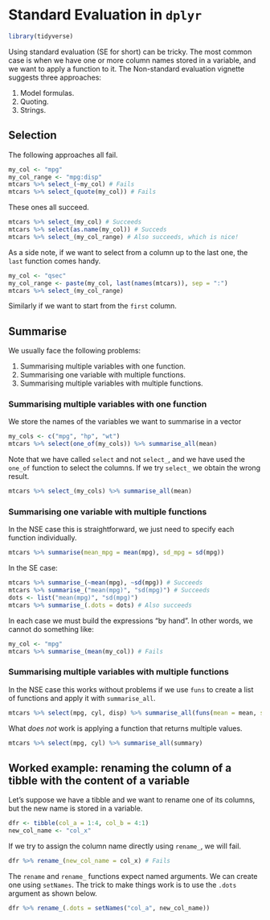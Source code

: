 # Standard Evaluation in `dplyr`

```r
library(tidyverse)
```

Using standard evaluation (SE for short) can be tricky. The most common case is when we have one or more column names stored in a variable, and we want to apply a function to it. The Non-standard evaluation vignette suggests three approaches:

1. Model formulas.
2. Quoting.
3. Strings.

## Selection

The following approaches all fail.

```r
my_col <- "mpg"
my_col_range <- "mpg:disp"
mtcars %>% select_(~my_col) # Fails
mtcars %>% select_(quote(my_col)) # Fails
```

These ones all succeed.

```r
mtcars %>% select_(my_col) # Succeeds
mtcars %>% select(as.name(my_col)) # Succeds
mtcars %>% select_(my_col_range) # Also succeeds, which is nice!
```

As a side note, if we want to select from a column up to the last one, the `last` function comes handy.

```r
my_col <- "qsec"
my_col_range <- paste(my_col, last(names(mtcars)), sep = ":")
mtcars %>% select_(my_col_range)
```

Similarly if we want to start from the `first` column.

## Summarise

We usually face the following problems:

1. Summarising multiple variables with one function.
2. Summarising one variable with multiple functions.
3. Summarising multiple variables with multiple functions.

### Summarising multiple variables with one function

We store the names of the variables we want to summarise in a vector

```r
my_cols <- c("mpg", "hp", "wt")
mtcars %>% select(one_of(my_cols)) %>% summarise_all(mean)
```

Note that we have called `select` and not `select_`, and we have used the `one_of` function to select the columns. If we try `select_` we obtain the wrong result.

```r
mtcars %>% select_(my_cols) %>% summarise_all(mean)
```

### Summarising one variable with multiple functions

In the NSE case this is straightforward, we just need to specify each function individually.

```r
mtcars %>% summarise(mean_mpg = mean(mpg), sd_mpg = sd(mpg))
```

In the SE case:

```r
mtcars %>% summarise_(~mean(mpg), ~sd(mpg)) # Succeeds
mtcars %>% summarise_("mean(mpg)", "sd(mpg)") # Succeeds
dots <- list("mean(mpg)", "sd(mpg)")
mtcars %>% summarise_(.dots = dots) # Also succeeds
```

In each case we must build the expressions "by hand". In other words, we cannot do something like:

```r
my_col <- "mpg"
mtcars %>% summarise_(mean(my_col)) # Fails
```

### Summarising multiple variables with multiple functions

In the NSE case this works without problems if we use `funs` to create a list of functions and apply it with `summarise_all`.

```r
mtcars %>% select(mpg, cyl, disp) %>% summarise_all(funs(mean = mean, stdev = sd))
```

What *does not* work is applying a function that returns multiple values.

```r
mtcars %>% select(mpg, cyl) %>% summarise_all(summary)
```

## Worked example: renaming the column of a tibble with the content of a variable

Let's suppose we have a tibble and we want to rename one of its columns, but the new name is stored in a variable. 

```r
dfr <- tibble(col_a = 1:4, col_b = 4:1)
new_col_name <- "col_x"
```

If we try to assign the column name directly using `rename_`, we will fail.

```r
dfr %>% rename_(new_col_name = col_x) # Fails
```
The `rename` and `rename_` functions expect named arguments. We can create one using `setNames`. The trick to make things work is to use the `.dots` argument as shown below.

```r
dfr %>% rename_(.dots = setNames("col_a", new_col_name))
```

